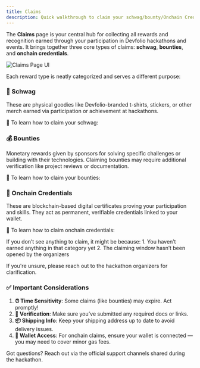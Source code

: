 ```yaml
---
title: Claims
description: Quick walkthrough to claim your schwag/bounty/Onchain Credentials
---
```


The **Claims** page is your central hub for collecting all rewards and recognition earned through your participation in Devfolio hackathons and events. It brings together three core types of claims: **schwag**, **bounties**, and **onchain credentials**.

<p><img src="/assets/image (6).webp" alt="Claims Page UI" /></p>

Each reward type is neatly categorized and serves a different purpose:


### 🧢 Schwag

These are physical goodies like Devfolio-branded t-shirts, stickers, or other merch earned via participation or achievement at hackathons.

🧾 To learn how to claim your schwag:  
<Card title="Claim Your Schwag" href="/docs/guide/participating-in-hackathons/claims/claiming-your-schwag" />


### 💰 Bounties

Monetary rewards given by sponsors for solving specific challenges or building with their technologies. Claiming bounties may require additional verification like project reviews or documentation.

🧾 To learn how to claim your bounties:  
<Card title="Claim Your Bounties" href="/docs/guide/participating-in-hackathons/claims/claiming-your-bounties" />


### 🔗 Onchain Credentials

These are blockchain-based digital certificates proving your participation and skills. They act as permanent, verifiable credentials linked to your wallet.

🧾 To learn how to claim onchain credentials:  
<Card title="Claim Your Onchain Credentials" href="/docs/guide/participating-in-hackathons/claims/claiming-your-onchain-credentials" />


<Callout type="warning" title="Understanding Claim Availability">
If you don’t see anything to claim, it might be because:
1. You haven’t earned anything in that category yet  
2. The claiming window hasn’t been opened by the organizers

If you're unsure, please reach out to the hackathon organizers for clarification.
</Callout>


### ✅ Important Considerations

1. **⏰ Time Sensitivity**: Some claims (like bounties) may expire. Act promptly!
2. **📄 Verification**: Make sure you’ve submitted any required docs or links.
3. **📦 Shipping Info**: Keep your shipping address up to date to avoid delivery issues.
4. **💸 Wallet Access**: For onchain claims, ensure your wallet is connected — you may need to cover minor gas fees.



Got questions? Reach out via the official support channels shared during the hackathon.
